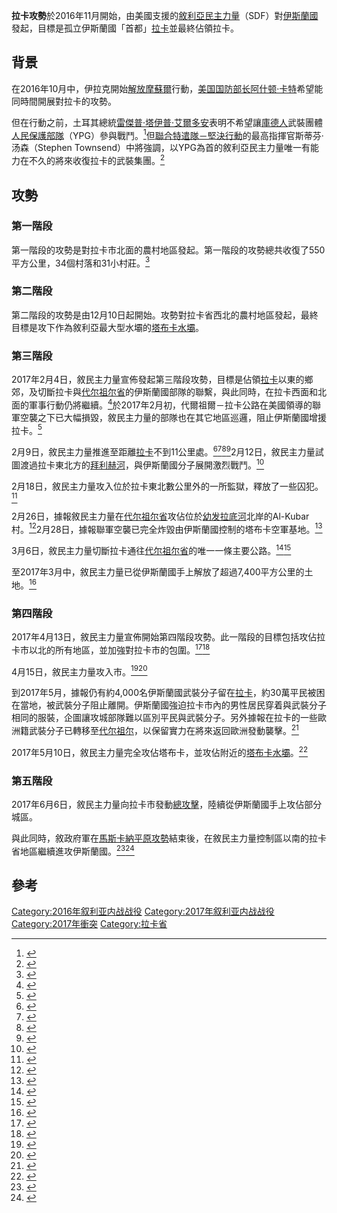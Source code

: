 {{infobox military conflict
|conflict    = 拉卡攻勢
|width       = 350px
|partof      = [[敘利亞內戰|敘利亞內戰]]及[[對伊斯蘭國的軍事打擊|對伊斯蘭國的軍事打擊]]
|image       = Northern Raqqa Offensive (November 2016).svg
|image_size  = 350px
|caption     = 戰況圖<br /><div style="text-align:left;">黃：[[敘利亞民主力量|敘利亞民主力量]]控制<br/>紅：敘政府軍控制<br/>灰：伊斯蘭國控制</div>
|date        = 2016年11月6日－2017年10月20日<br />（{{Age in months, weeks and days|year1=2016|month1=11|day1=06|year2=2017|month2=10|day2=20}}）<ref name=2017balance>{{cite web|url=https://www.ypgrojava.org/2017-Balance-Sheet-of-War-%E2%80%93-Syrian-Democratic-Forces|title=2017 Balance Sheet of War – Syrian Democratic Forces|date=2018-01-03|publisher=|accessdate=2018-03-04|archive-date=2019-05-03|archive-url=https://web.archive.org/web/20190503192608/https://www.ypgrojava.org/2017-Balance-Sheet-of-War-%E2%80%93-Syrian-Democratic-Forces|dead-url=no}}</ref>
|place       = [[敘利亞|敘利亞]][[拉卡省|拉卡省]]
|territory   = [[敘利亞民主力量|敘利亞民主力量]]從伊斯蘭國手上解放了超過7,400平方公里的土地<ref name=defense20170315/>
|result      = 敘利亞民主力量勝利

|combatant1  = {{flagicon image|Flag of Syrian Democratic Forces.svg}} '''[[敘利亞民主力量|敘利亞民主力量]]'''
<br/>
{{flagicon image|Seal of Combined Joint Task Force – Operation Inherent Resolve.svg|border=no}} '''[[联合特遣队－坚决行动|联合特遣队－坚决行动]]'''
* {{flag|United States}}
* {{flag|France}}<ref name="gains">{{cite web|url=http://www.voanews.com/a/kurdish-arab-forces-syria-gains-raqqa-province/3646230.html|title=Kurdish-Arab Forces in Syria Make Gains in Raqqa Province|work=[[Voice_of_America|Voice of America]]|author=Sirwan Kajjo|date=2016-12-21|accessdate=2016-12-30|archive-date=2019-04-23|archive-url=https://web.archive.org/web/20190423101348/https://www.voanews.com/a/kurdish-arab-forces-syria-gains-raqqa-province/3646230.html|dead-url=no}}</ref>
* {{flag|United Kingdom}}<ref name="GB">{{cite web|url=http://www.telegraph.co.uk/news/2016/12/25/operation-raqqa-british-raf-pilots-switch-bombing-raids-heart/|title=Operation Raqqa: British RAF pilots to switch bombing raids to 'the heart' of Isil|publisher=[[The_Daily_Telegraph|The Daily Telegraph]]|author=Steven Swinford|date=2016-12-25|accessdate=2017-01-16|archive-date=2019-04-23|archive-url=https://web.archive.org/web/20190423075931/https://www.telegraph.co.uk/news/2016/12/25/operation-raqqa-british-raf-pilots-switch-bombing-raids-heart/|dead-url=no}}</ref>
* {{flag|Germany}}<ref>{{cite web|url=http://www.tagesschau.de/ausland/luftangriffe-syrien-aufklaerungsbilder-bundeswehr-101.html|title=Zivile Opfer in Syrien. Bundeswehr in verheerenden Luftschlag involviert|work=Tagesschau|author1=Volkmar Kabisch|author2=Reiko Pinkert|language=de|date=2017-03-29|accessdate=2017-03-29|archive-date=2017-10-19|archive-url=https://web.archive.org/web/20171019084141/https://www.tagesschau.de/ausland/luftangriffe-syrien-aufklaerungsbilder-bundeswehr-101.html|dead-url=no}}</ref>
{{flag|Iraqi Kurdistan}}<ref name="Peshmerga in Raqqa offensive">{{cite web|url=https://sofrep.com/77726/kurdistans-counter-terrorist-group-assault-taqba-dam-syria/|title=Did Kurdistan's Counter-Terrorist Group assault the Tabqa Dam in Syria? - SOFREP|date=2017-03-23|publisher=|accessdate=2017-06-01|archive-date=2018-06-12|archive-url=https://web.archive.org/web/20180612140700/https://sofrep.com/77726/kurdistans-counter-terrorist-group-assault-taqba-dam-syria/|dead-url=no}}</ref> 
----
{{flagicon image|Flag_of_Syria.svg}} 敘利亞政府<ref name="Reuters"/><br/>{{flag|Russia}}<ref name="Russia">{{cite web|url=http://aranews.net/2017/02/russia-bombs-isis-positions-in-raqqa/|title=Russia bombs ISIS positions in Raqqa|author=Hozan Mamo|publisher=[[ARA_News|ARA News]]|date=2017-02-18|accessdate=2017-02-18|deadurl=yes|archiveurl=https://web.archive.org/web/20170219004345/http://aranews.net/2017/02/russia-bombs-isis-positions-in-raqqa/|archivedate=2017年2月19日|df=}}</ref>

|combatant2  ='''{{flag|Islamic State}}'''

|strength1   = {{flagicon image|Flag of Syrian Democratic Forces.svg}} 30,000－40,000人<ref name="batch">{{cite web|url=https://www.almasdarnews.com/article/kurdish-forces-capture-first-batch-villages-isis-campaign-liberate-raqqa/|title=Kurdish forces capture first batch of villages from ISIS in campaign to liberate Raqqa|first=Chris|last=Tomson|date=2016-11-06|publisher=|accessdate=2016-11-08|archive-date=2019-04-04|archive-url=https://web.archive.org/web/20190404180243/https://www.almasdarnews.com/article/kurdish-forces-capture-first-batch-villages-isis-campaign-liberate-raqqa/|dead-url=no}}</ref><ref>{{cite web|url=http://www.syriahr.com/en/?p=54042|title=30,000 militants to isolate Raqqa city from its northern countryside|publisher=|accessdate=2017-05-11|archive-date=2016-12-20|archive-url=https://web.archive.org/web/20161220214754/http://www.syriahr.com/en/?p=54042|dead-url=no}}</ref><ref name="40,000 fighters">{{cite web|url=https://www.middleeastmonitor.com/20161104-international-coalition-40000-fighters-prepared-to-isolate-raqqa/|title=International coalition: 40,000 fighters prepared to isolate Raqqa|date=2016-11-04|publisher=|accessdate=2017-05-11|archive-date=2018-09-26|archive-url=https://web.archive.org/web/20180926114526/https://www.middleeastmonitor.com/20161104-international-coalition-40000-fighters-prepared-to-isolate-raqqa/|dead-url=yes}}</ref>

|strength2   = 10,000－20,000+武裝分子<ref name="falling on Raqqa">{{cite web|url=https://www.theguardian.com/commentisfree/2015/nov/27/bomb-isis-west-learned-nothign-from-war-terror-defeat-muslim-world-equal-partner|title=I know Isis fighters. Western bombs falling on Raqqa will fill them with joy|date=2015-11-27|publisher=|via=The Guardian|accessdate=2017-05-11|archive-date=2019-04-06|archive-url=https://web.archive.org/web/20190406055853/https://www.theguardian.com/commentisfree/2015/nov/27/bomb-isis-west-learned-nothign-from-war-terror-defeat-muslim-world-equal-partner|dead-url=no}}</ref><ref name="bombing Syria">{{cite web|url=http://www.oasiswaterloo.org/weekly-review-sunday-29-november-2015|title=The Weekly Review: Sunday 29 November 2015 - Oasis Waterloo Hub|publisher=|access-date=2017-05-11|archive-url=https://web.archive.org/web/20171009234643/http://www.oasiswaterloo.org/weekly-review-sunday-29-november-2015|archive-date=2017-10-09|dead-url=yes}}</ref><ref name="based in Raqqa">{{cite web|url=http://www.indiatvnews.com/news/india-most-indian-youngsters-who-joined-terror-outfit-isis-are-based-in-raqqa-report-355386|title=Most Indian youngsters who joined terror outfit ISIS are based in Raqqa: Report|publisher=|accessdate=2017-05-11|archive-date=2018-09-26|archive-url=https://web.archive.org/web/20180926115546/https://www.indiatvnews.com/news/india-most-indian-youngsters-who-joined-terror-outfit-isis-are-based-in-raqqa-report-355386|dead-url=yes}}</ref><ref name="3 maps">{{cite web|url=http://www.businessinsider.com/the-battle-of-raqqa-with-isis-will-drag-on-with-high-costs-2017-3|title=3 maps that show why it won't be easy defeating ISIS|publisher=|accessdate=2017-05-11|archive-date=2017-03-23|archive-url=https://web.archive.org/web/20170323020805/http://www.businessinsider.com/the-battle-of-raqqa-with-isis-will-drag-on-with-high-costs-2017-3|dead-url=no}}</ref>

|casualties1 = {{flagicon image|Flag of Syrian Democratic Forces.svg}} 至少352人死

|casualties2 = 至少3,418人死，28人被俘<small>（敘民主力量、美國及俄羅斯宣稱）</small><ref>第一階段：185人死；{{cite web |url=http://aranews.net/2016/12/syrian-democratic-forces-launch-second-phase-raqqa-operation/ |title=存档副本 |accessdate=2016年12月10日 |deadurl=yes |archiveurl=https://web.archive.org/web/20161213053518/http://aranews.net/2016/12/syrian-democratic-forces-launch-second-phase-raqqa-operation/ |archivedate=2016年12月13日 |df= }} 第二階段：536人死，12人被俘；{{cite web |url=http://aranews.net/2017/01/over-530-isis-jihadis-killed-133-villages-liberated-in-the-second-phase-of-kurdish-led-raqqa-campaign/ |title=存档副本 |accessdate=2017年3月23日 |deadurl=yes |archiveurl=https://web.archive.org/web/20170117053258/http://aranews.net/2017/01/over-530-isis-jihadis-killed-133-villages-liberated-in-the-second-phase-of-kurdish-led-raqqa-campaign/ |archivedate=2017年1月17日 |df= }} 第三階段：377人死，8人被俘；{{cite web |url=http://en.hawarnews.com/ypg-made-january-and-february-outcomes-clear/ |title=存档副本 |accessdate=2017年3月4日 |deadurl=yes |archiveurl=https://web.archive.org/web/20170305114206/http://en.hawarnews.com/ypg-made-january-and-february-outcomes-clear/ |archivedate=2017年3月5日 |df= }}[https://www.almasdarnews.com/article/kurdish-led-forces-continue-rapid-progress-rural-raqqa-isis/] {{Wayback|url=https://www.almasdarnews.com/article/kurdish-led-forces-continue-rapid-progress-rural-raqqa-isis/ |date=20201130082044 }} 第四階段：至少500人死，8人被俘；{{cite web |url=http://www.aranews.net/2017/04/at-least-311-isis-jihadists-killed-by-sdf-fire-in-military-campaign-to-liberate-raqqas-northern-countryside/ |title=存档副本 |accessdate=2017年6月18日 |deadurl=yes |archiveurl=https://web.archive.org/web/20170701115656/http://aranews.net/2017/04/at-least-311-isis-jihadists-killed-by-sdf-fire-in-military-campaign-to-liberate-raqqas-northern-countryside/ |archivedate=2017年7月1日 |df= }}[https://www.almasdarnews.com/article/huge-isis-casualties-rural-raqqa-counter-offensive-ends-disaster/] {{Wayback|url=https://www.almasdarnews.com/article/huge-isis-casualties-rural-raqqa-counter-offensive-ends-disaster/ |date=20210308145707 }} 第五階段：400人死；[http://www.military.com/daily-news/2017/06/26/sitrep-raqqa-the-geopolitics-of-eastern-syria.html] {{Wayback|url=http://www.military.com/daily-news/2017/06/26/sitrep-raqqa-the-geopolitics-of-eastern-syria.html |date=20201112033433 }} 聯軍空襲：至少1,000人死 [https://www.stripes.com/news/middle-east/us-airlifts-syrian-rebels-into-key-islamic-state-held-city-near-raqqa-1.459953#.WNNuK0bsR40] {{Wayback|url=https://www.stripes.com/news/middle-east/us-airlifts-syrian-rebels-into-key-islamic-state-held-city-near-raqqa-1.459953#.WNNuK0bsR40 |date=20170715190730 }} 俄軍空襲：420人死[http://news.xinhuanet.com/english/2017-05/27/c_136321028.htm] {{Wayback|url=http://news.xinhuanet.com/english/2017-05/27/c_136321028.htm |date=20171009234626 }}[http://news.xinhuanet.com/english/2017-06/01/c_136332352.htm] {{Wayback|url=http://news.xinhuanet.com/english/2017-06/01/c_136332352.htm |date=20171009235258 }}；總計至少3,418人死</ref>
}}

'''拉卡攻勢'''於2016年11月開始，由美國支援的[[敘利亞民主力量|敘利亞民主力量]]（SDF）對[[伊斯蘭國|伊斯蘭國]]發起，目標是孤立伊斯蘭國「首都」[[拉卡|拉卡]]並最終佔領拉卡。

==背景==
在2016年10月中，伊拉克開始[[摩蘇爾戰役|解放摩蘇爾]]行動，[[美国国防部长|美国国防部长]][[阿什顿·卡特|阿什顿·卡特]]希望能同時間開展對拉卡的攻勢。

但在行動之前，土耳其總統[[雷傑普·塔伊普·艾爾多安|雷傑普·塔伊普·艾爾多安]]表明不希望讓[[庫德人|庫德人]]武裝團體[[人民保護部隊|人民保護部隊]]（YPG）參與戰鬥。<ref>{{cite web|url=http://www.voanews.com/a/allies-resist-us-plan-to-attack-raqqa/3570491.html|title=Allies Resist US Plan to Attack Raqqa|work=Voice of America|date=28 October 2016|accessdate=2016-12-30|archive-date=2019-04-22|archive-url=https://web.archive.org/web/20190422034319/https://www.voanews.com/a/allies-resist-us-plan-to-attack-raqqa/3570491.html|dead-url=no}}</ref>但[[聯合特遣隊－堅決行動|聯合特遣隊－堅決行動]]的最高指揮官斯蒂芬·汤森（Stephen Townsend）中將強調，以YPG為首的敘利亞民主力量唯一有能力在不久的將來收復拉卡的武裝集團。<ref>{{cite web|url=http://www.voanews.com/a/raqqa-fight-starting-soon-isolation-operation-kurdish-ypg/3567282.html|title=Raqqa Fight Starting 'Soon,' Isolation Operation to Include YPG|work=Voice of America|date=27 October 2016|accessdate=2016-12-30|archive-date=2017-10-19|archive-url=https://web.archive.org/web/20171019092015/https://www.voanews.com/a/raqqa-fight-starting-soon-isolation-operation-kurdish-ypg/3567282.html|dead-url=no}}</ref>

==攻勢==
=== 第一階段 ===
第一階段的攻勢是對拉卡市北面的農村地區發起。第一階段的攻勢總共收復了550平方公里，34個村落和31小村莊。<ref>{{cite web|url=http://www.syriahr.com/en/?p=54646|title=Continued clashes and SDF advance in 33 villages|work=SOHR|date=14 November 2016|accessdate=2016-12-30|archive-date=2016-12-20|archive-url=https://web.archive.org/web/20161220214901/http://www.syriahr.com/en/?p=54646|dead-url=no}}</ref> 

=== 第二階段 ===
第二階段的攻勢是由12月10日起開始。攻勢對拉卡省西北的農村地區發起，最終目標是攻下作為敘利亞最大型水壩的[[塔布卡水壩|塔布卡水壩]]。

=== 第三階段 ===
2017年2月4日，敘民主力量宣佈發起第三階段攻勢，目標是佔領[[拉卡|拉卡]]以東的鄉郊，及切斷拉卡與[[代尔祖尔省|代尔祖尔省]]的伊斯蘭國部隊的聯繫，與此同時，在拉卡西面和北面的軍事行動仍將繼續。<ref>{{cite web|url=https://en.hawarnews.com/wrath-of-euphrates-have-advanced-11-km/|title=Wrath of Euphrates declares 3th stage of al-Raqqa liberation|publisher=Hawar News Agency|date=4 February 2017|accessdate=4 February 2017|deadurl=yes|archiveurl=https://web.archive.org/web/20170207215911/http://en.hawarnews.com/wrath-of-euphrates-have-advanced-11-km/|archivedate=2017年2月7日|df=}}</ref>於2017年2月初，代爾祖爾－拉卡公路在美國領導的聯軍空襲之下已大幅損毀，敘民主力量的部隊也在其它地區巡邏，阻止伊斯蘭國增援拉卡。<ref name="A Bay of Pigs in the making">{{Cite web |url=https://www.limacharlienews.com/op-ed/trumps-middle-eastern-war-a-bay-of-pigs-in-the-making/ |title=Trump’s Middle Eastern War, A Bay of Pigs in the making |accessdate=2017-03-08 |archive-date=2019-01-27 |archive-url=https://web.archive.org/web/20190127192657/https://limacharlienews.com/op-ed/trumps-middle-eastern-war-a-bay-of-pigs-in-the-making/ |dead-url=no }}</ref>

2月9日，敘民主力量推進至距離[[拉卡|拉卡]]不到11公里處。<ref>{{cite web|url=http://en.hawarnews.com/al-raqqa-is-encircled-from-3-axes-by-wrath-of-euphrates/|title=Al-Raqqa is encircled from 3 axes by Wrath of Euphrates|author=J.O.|publisher=Hawar News Agency|date=9 February 2017|accessdate=9 February 2017|deadurl=yes|archiveurl=https://web.archive.org/web/20170810210316/http://en.hawarnews.com/al-raqqa-is-encircled-from-3-axes-by-wrath-of-euphrates/|archivedate=2017年8月10日|df=}}</ref><ref>{{cite web|url=https://en.zamanalwsl.net/news/23124.html|title=SDF forces make new gains north of Raqqa as ISIS retreats: spokeswoman|publisher=Zaman al-Wasl|date=8 February 2017|accessdate=9 February 2017|archive-date=2017-10-19|archive-url=https://web.archive.org/web/20171019092513/https://en.zamanalwsl.net/news/23124.html|dead-url=no}}</ref><ref>{{cite web|url=http://en.hawarnews.com/wrath-of-euphrates-is-11km-away-from-al-raqqa/|title=Wrath of Euphrates is 11km away from al-Raqqa|author=D.H.|publisher=Hawar News Agency|date=8 February 2017|accessdate=9 February 2017|deadurl=yes|archiveurl=https://web.archive.org/web/20170211035313/http://en.hawarnews.com/wrath-of-euphrates-is-11km-away-from-al-raqqa/|archivedate=2017年2月11日|df=}}</ref><ref>{{cite web|url=http://en.hawarnews.com/raqqa-campaign-sninh-village-liberated/|title=Raqqa campaign: Sninh village liberated|publisher=Hawar News Agency|date=9 February 2017|accessdate=9 February 2017|deadurl=yes|archiveurl=https://web.archive.org/web/20170211155239/http://en.hawarnews.com/raqqa-campaign-sninh-village-liberated/|archivedate=2017年2月11日|df=}}</ref>2月12日，敘民主力量試圖渡過拉卡東北方的[[拜利赫河|拜利赫河]]，與伊斯蘭國分子展開激烈戰鬥。<ref>{{cite web|url=http://www.syriahr.com/en/?p=60721|title=Airstrikes targets Raqqa countryside with attempts to reduce the advancement distance towards Raqqa city|publisher=SOHR|date=12 February 2017|accessdate=12 February 2017|archive-date=2017-02-13|archive-url=https://web.archive.org/web/20170213090229/http://www.syriahr.com/en/?p=60721|dead-url=no}}</ref>

2月18日，敘民主力量攻入位於拉卡東北數公里外的一所監獄，釋放了一些囚犯。<ref>{{Cite news|url=https://www.almasdarnews.com/article/kurdish-forces-liberate-prison-outskirts-raqqa-city/|title=Kurdish forces liberate prison on the outskirts of Raqqa city|last=Tomson|first=Chris|date=2017-02-18|newspaper=al-Masdar News|access-date=2017-02-19|language=en|archive-date=2018-11-30|archive-url=https://web.archive.org/web/20181130120024/https://www.almasdarnews.com/article/kurdish-forces-liberate-prison-outskirts-raqqa-city/|dead-url=no}}</ref>

2月26日，據報敘民主力量在[[代尔祖尔省|代尔祖尔省]]攻佔位於[[幼发拉底河|幼发拉底河]]北岸的Al-Kubar村。<ref name="thousands of Kurdish troops">{{Cite web |url=https://www.almasdarnews.com/article/thousands-kurdish-troops-arrive-iraq-spearhead-deir-ezzor-offensive/ |title=Thousands of Kurdish troops arrive from Iraq to spearhead Deir Ezzor offensive |accessdate=2017-03-08 |archive-date=2017-10-19 |archive-url=https://web.archive.org/web/20171019090618/https://www.almasdarnews.com/article/thousands-kurdish-troops-arrive-iraq-spearhead-deir-ezzor-offensive/ |dead-url=no }}</ref>2月28日，據報聯軍空襲已完全炸毀由伊斯蘭國控制的塔布卡空軍基地。<ref>{{cite news|url=https://www.almasdarnews.com/article/us-led-coalition-airstrikes-completely-destroy-al-tabqa-airbase-raqqa/|title=US-led coalition airstrikes completely destroy Al-Tabqa airbase in Raqqa|date=2017-02-28|author=Paul Antonopoulos|newspaper=al-Masdar News|accessdate=2017-02-28|archive-date=2018-09-26|archive-url=https://web.archive.org/web/20180926153354/https://www.almasdarnews.com/article/us-led-coalition-airstrikes-completely-destroy-al-tabqa-airbase-raqqa/|dead-url=no}}</ref>

3月6日，敘民主力量切斷拉卡通往[[代尔祖尔省|代尔祖尔省]]的唯一一條主要公路。<ref>{{cite news |url=http://www.voanews.com/a/us-backed-syrian-force-cuts-last-main-road-/3751189.html |title=US-backed Syrian Forces Cut Key Road Linking Raqqa, Deir Ezzor |author=Sirwan Kajjo |date=2017-03-06 |website=Voice of America |accessdate=2017-03-06 |archive-date=2017-10-19 |archive-url=https://web.archive.org/web/20171019092041/https://www.voanews.com/a/us-backed-syrian-force-cuts-last-main-road-/3751189.html |dead-url=no }}</ref><ref>{{cite news|url=http://www.reuters.com/article/us-mideast-crisis-syria-raqqa-idUSKBN16D0YE|title=U.S.-backed Syrian force cuts last road out of IS stronghold|author=Tom Perry|date=2017-03-06|newspaper=Reuters|accessdate=2017-03-06|archive-date=2020-11-11|archive-url=https://web.archive.org/web/20201111213525/https://www.reuters.com/article/us-mideast-crisis-syria-raqqa-idUSKBN16D0YE|dead-url=no}}</ref>

至2017年3月中，敘民主力量已從伊斯蘭國手上解放了超過7,400平方公里的土地。<ref name=defense20170315>{{Cite web |url=https://www.defense.gov/News/Transcripts/Transcript-View/Article/1119873/department-of-defense-press-briefing-by-col-dorrian-via-teleconference-from-bag/ |title=Department of Defense Press Briefing by Col. Dorrian via teleconference from Baghdad, Iraq |date=2017-03-15 |publisher=U.S. Department of Defense |accessdate=2017-05-11 |archive-date=2018-01-27 |archive-url=https://web.archive.org/web/20180127084135/https://www.defense.gov/News/Transcripts/Transcript-View/Article/1119873/department-of-defense-press-briefing-by-col-dorrian-via-teleconference-from-bag/ |dead-url=no }}</ref>

===第四階段===
2017年4月13日，敘民主力量宣佈開始第四階段攻勢。此一階段的目標包括攻佔拉卡市以北的所有地區，並加強對拉卡市的包圍。<ref name="Stage 4">{{cite news|url=http://www.reuters.com/article/idUSKBN17F11I|title=U.S.-backed forces launch new attacks on Islamic State in Syria: statement|author1=John Davison|author2=Rodi Said|publisher=Reuters|date=2017-04-13 }}</ref><ref>{{cite news|url=http://www.laht.com/article.asp?ArticleId=2434608&CategoryId=12395|title=Syrian Militia Announces 4th Phase of Offensive against IS in al-Raqqa|publisher=Latin American Herald Tribune|date=2017-04-13|accessdate=2017-05-11|archive-date=2018-09-26|archive-url=https://web.archive.org/web/20180926120127/http://www.laht.com/article.asp?ArticleId=2434608&CategoryId=12395|dead-url=no}}</ref>

4月15日，敘民主力量攻入{{Link-en|塔布卡|Al-Thawrah}}市。<ref name="Kurdish troops seize entire neighborhood">{{cite web |url=https://www.almasdarnews.com/article/isis-big-trouble-kurdish-troops-seize-entire-neighborhood-tabqa-city/ |title=ISIS in big trouble as Kurdish troops seize entire neighborhood in Tabqa city |first=Chris |last=Tomson |date=2017-04-15 |publisher= |accessdate=2017-05-11 |archive-date=2018-07-07 |archive-url=https://web.archive.org/web/20180707013306/https://www.almasdarnews.com/article/isis-big-trouble-kurdish-troops-seize-entire-neighborhood-tabqa-city/ |dead-url=no }}</ref><ref name="enter Tabqa city">{{cite web|url=http://aranews.net/2017/04/sdf-forces-enter-taqba-city-16-isis-fighters-killed/|title=SDF forces enter Taqba city, 16 ISIS fighters killed - ARA News|date=2017-04-16|publisher=|deadurl=yes|archiveurl=https://web.archive.org/web/20170517053616/http://aranews.net/2017/04/sdf-forces-enter-taqba-city-16-isis-fighters-killed/|archivedate=2017年5月17日|df=}}</ref>

到2017年5月，據報仍有約4,000名伊斯蘭國武裝分子留在[[拉卡|拉卡]]，約30萬平民被困在當地，被武裝分子阻止離開。伊斯蘭國強迫拉卡市內的男性居民穿着與武裝分子相同的服裝，企圖讓攻城部隊難以區別平民與武裝分子。另外據報在拉卡的一些歐洲籍武裝分子已轉移至[[代尔祖尔|代尔祖尔]]，以保留實力在將來返回歐洲發動襲擊。<ref>{{Cite news |url=http://www.chinanews.com/gj/2017/05-10/8220260.shtml |title=新闻分析：拉卡战役，特朗普将会怎么打 |publisher=中新網 |date=2017-05-10 |accessdate=2017-05-11 |archive-date=2019-08-22 |archive-url=https://web.archive.org/web/20190822142159/http://www.chinanews.com/gj/2017/05-10/8220260.shtml |dead-url=no }}</ref>

2017年5月10日，敘民主力量完全攻佔塔布卡，並攻佔附近的[[塔布卡水壩|塔布卡水壩]]。<ref>{{Cite news |url=http://www.reuters.com/article/us-mideast-crisis-syria-tabqa-idUSKBN1862E4?il=0 |title=U.S.-backed Syrian militias say capture Tabqa from Islamic State |publisher=Reuters |date=2017-05-10 |accessdate=2017-05-11 |archive-date=2019-02-14 |archive-url=https://web.archive.org/web/20190214183115/https://www.reuters.com/article/us-mideast-crisis-syria-tabqa-idUSKBN1862E4?il=0 |dead-url=no }}</ref>

===第五階段===
2017年6月6日，敘民主力量向拉卡市發動[[拉卡之戰_(2017年)|總攻擊]]，陸續從伊斯蘭國手上攻佔部分城區。

與此同時，敘政府軍在[[馬斯卡納平原攻勢|馬斯卡納平原攻勢]]結束後，在敘民主力量控制區以南的拉卡省地區繼續進攻伊斯蘭國。<ref name="Reuters">{{cite web | url=https://www.reuters.com/article/us-mideast-crisis-syria-army-idUSKBN1941QO | title=Syrian army advances west of Raqqa: Hezbollah military media unit | publisher=Reuters | date=2017-06-13 | accessdate=2017-06-13 | archive-date=2021-01-02 | archive-url=https://web.archive.org/web/20210102025026/https://www.reuters.com/article/us-mideast-crisis-syria-army-idUSKBN1941QO | dead-url=no }}</ref><ref name="AMN 13 June">{{cite web | url=https://www.almasdarnews.com/article/syrian-army-kicks-off-raqqa-offensive-big-way-key-town-liberated/ | title=Syrian Army kicks off Raqqa offensive in a big way, key oil field liberated | publisher=Al-Masdar News | date=2017-06-13 | accessdate=2017-06-13 | author=Fadel, Leith | archive-date=2020-11-27 | archive-url=https://web.archive.org/web/20201127140724/https://www.almasdarnews.com/article/syrian-army-kicks-off-raqqa-offensive-big-way-key-town-liberated/ | dead-url=no }}</ref>

==參考==
{{Reflist}}
{{wikinews|伊斯兰国组织在拉卡被击败}}
[[Category:2016年叙利亚内战战役|Category:2016年叙利亚内战战役]]
[[Category:2017年叙利亚内战战役|Category:2017年叙利亚内战战役]]
[[Category:2017年衝突|Category:2017年衝突]]
[[Category:拉卡省|Category:拉卡省]]